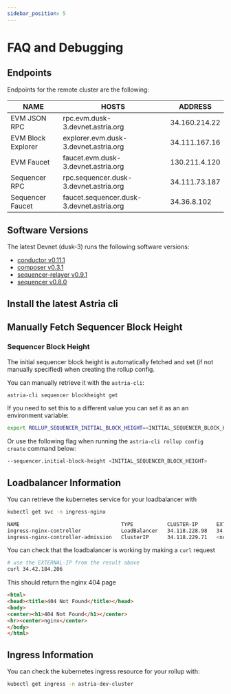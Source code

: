 ```yaml
---
sidebar_position: 5
---
```


# FAQ and Debugging


<DeploymentsRedirect />

## Endpoints

Endpoints for the remote cluster are the following:

| NAME | HOSTS | ADDRESS |
|-----|-----|-----|
| EVM JSON RPC | rpc.evm.dusk-3.devnet.astria.org | 34.160.214.22 |
| EVM Block Explorer | explorer.evm.dusk-3.devnet.astria.org | 34.111.167.16 |
| EVM Faucet | faucet.evm.dusk-3.devnet.astria.org | 130.211.4.120 |
| Sequencer RPC | rpc.sequencer.dusk-3.devnet.astria.org | 34.111.73.187 |
| Sequencer Faucet | faucet.sequencer.dusk-3.devnet.astria.org | 34.36.8.102 |

## Software Versions

The latest Devnet (dusk-3) runs the following software versions:
- [conductor v0.11.1](https://github.com/astriaorg/astria/releases/tag/conductor-v0.11.1)
- [composer v0.3.1](https://github.com/astriaorg/astria/releases/tag/composer-v0.3.1)
- [sequencer-relayer v0.9.1](https://github.com/astriaorg/astria/releases/tag/sequencer-relayer-v0.9.1)
- [sequencer v0.8.0](https://github.com/astriaorg/astria/releases/tag/sequencer-v0.8.0)

## Install the latest Astria cli

<CLI />

## Manually Fetch Sequencer Block Height

### Sequencer Block Height

The initial sequencer block height is automatically fetched and set
(if not manually specified) when creating the rollup config.

You can manually retrieve it with the `astria-cli`:

```bash
astria-cli sequencer blockheight get
```

If you need to set this to a different value
you can set it as an an environment variable:

```bash
export ROLLUP_SEQUENCER_INITIAL_BLOCK_HEIGHT=<INITIAL_SEQUENCER_BLOCK_HEIGHT>
```

Or use the following flag when running the `astria-cli rollup config create`
command below:

```bash
--sequencer.initial-block-height <INITIAL_SEQUENCER_BLOCK_HEIGHT>
```

## Loadbalancer Information

You can retrieve the kubernetes service for your loadbalancer with

```bash
kubectl get svc -n ingress-nginx
```

```bash
NAME                                 TYPE           CLUSTER-IP      EXTERNAL-IP     PORT(S)                      AGE
ingress-nginx-controller             LoadBalancer   34.118.228.98   34.42.184.206   80:31623/TCP,443:31357/TCP   57s
ingress-nginx-controller-admission   ClusterIP      34.118.229.71   <none>          443/TCP                      57s
```

You can check that the loadbalancer is working by making a `curl` request

```bash
# use the EXTERNAL-IP from the result above
curl 34.42.184.206 
```

This should return the nginx 404 page

```html
<html>
<head><title>404 Not Found</title></head>
<body>
<center><h1>404 Not Found</h1></center>
<hr><center>nginx</center>
</body>
</html>
```

## Ingress Information

You can check the kubernetes ingress resource for your rollup with:

```bash
kubectl get ingress -n astria-dev-cluster
```
